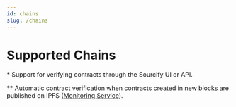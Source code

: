 ```yaml
---
id: chains
slug: /chains
---
```



# Supported Chains

\* Support for verifying contracts through the Sourcify UI or API.

\*\* Automatic contract verification when contracts created in new blocks are published on IPFS ([Monitoring Service](/docs/monitoring)).

<div className="centered-flex">
  <Table />
</div>
